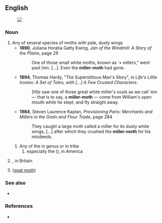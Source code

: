 ==English==
[[File:(2280) The Miller (Acronicta leporina) (4749567055).jpg|thumb|{{taxlink|Acronicta leporina|species|ver=190121}}]]

===Noun===
{{en-noun}}

# Any of several species of moths with pale, dusty wings
#* '''1890''', Juliana Horatia Gatty Ewing, ''Jan of the Windmill: A Story of the Plains'', page 29
#*: One of those small white moths, known as '• millers," went past him. […]. Even the '''miller-moth''' had gone.
#* '''1894''', Thomas Hardy, "The Superstitious Man's Story", in ''Life's Little Ironies: A Set of Tales, with […] A Few Crusted Characters''.
#*: [H]e saw one of those great white miller's souls as we call 'em — that is to say, a '''miller-moth''' — come from William's open mouth while he slept, and fly straight away.
#* '''1984''', Steven Laurence Kaplan, ''Provisioning Paris: Merchants and Millers in the Grain and Flour Trade'', page 284
#*: They caught a large moth called a miller for its dusty white wings, […] after which they crushed the '''miller-moth''' for his misdeeds.
## Any of the {{vern|cutworm moth|pl=s}} in genus {{taxlink|Agrotis|genus|ver=190120}} or in tribe {{taxlink|Agrotini|tribe|ver=190120}}
### especially the {{l|en|army cutworm}} ({{taxlink|Euxoa auxiliaris|species|ver=190120}}), in America
# {{taxlink|Acronicta leporina|species|ver=190120}}, in Britain
# {{taxlink|Cossus cossus|species|ver=190120}} ([[goat moth]])

===See also===
* {{l|en|flour moth}}

===References===
* {{pedia}}